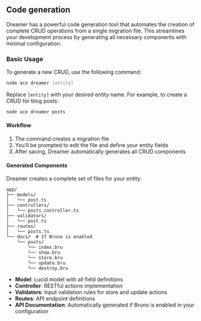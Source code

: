 ## Code generation

Dreamer has a powerful code generation tool that automates the creation of complete CRUD operations from a single migration file. This streamlines your development process by generating all necessary components with minimal configuration.

### Basic Usage
To generate a new CRUD, use the following command:

```bash
node ace dreamer [entity]
```

Replace `[entity]` with your desired entity name. For example, to create a CRUD for blog posts:

```bash
node ace dreamer posts
```

#### Workflow
1. The command creates a migration file
2. You'll be prompted to edit the file and define your entity fields
3. After saving, Dreamer automatically generates all CRUD components

#### Generated Components
Dreamer creates a complete set of files for your entity:

```text
app/
├── models/
│   └── post.ts
├── controllers/
│   └── posts_controller.ts
├── validators/
│   └── post.ts
├── routes/
│   └── posts.ts
└── docs/  # If Bruno is enabled
    └── posts/
        └── index.bru
        └── show.bru
        └── store.bru
        └── update.bru
        └── destroy.bru
```

- **Model**: Lucid model with all field definitions
- **Controller**: RESTful actions implementation
- **Validators**: Input validation rules for store and update actions
- **Routes**: API endpoint definitions
- **API Documentation**: Automatically generated if Bruno is enabled in your configuration
